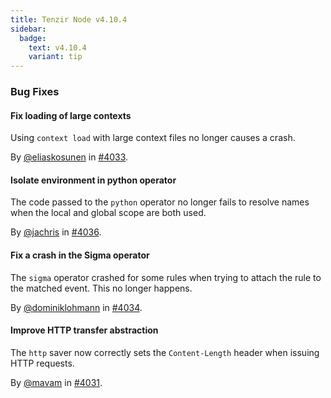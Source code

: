 ```yaml
---
title: Tenzir Node v4.10.4
sidebar:
  badge:
    text: v4.10.4
    variant: tip
---
```


### Bug Fixes

#### Fix loading of large contexts

Using `context load` with large context files no longer causes a crash.

By [@eliaskosunen](https://github.com/eliaskosunen) in [#4033](https://github.com/tenzir/tenzir/pull/4033).

#### Isolate environment in python operator

The code passed to the `python` operator no longer fails to resolve names when
the local and global scope are both used.

By [@jachris](https://github.com/jachris) in [#4036](https://github.com/tenzir/tenzir/pull/4036).

#### Fix a crash in the Sigma operator

The `sigma` operator crashed for some rules when trying to attach the rule to
the matched event. This no longer happens.

By [@dominiklohmann](https://github.com/dominiklohmann) in [#4034](https://github.com/tenzir/tenzir/pull/4034).

#### Improve HTTP transfer abstraction

The `http` saver now correctly sets the `Content-Length` header when issuing
HTTP requests.

By [@mavam](https://github.com/mavam) in [#4031](https://github.com/tenzir/tenzir/pull/4031).
